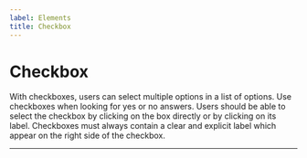 ```yaml
---
label: Elements
title: Checkbox
---
```



# Checkbox

With checkboxes, users can select multiple options in a list of options. Use checkboxes when looking for yes or no answers. Users should be able to select the checkbox by clicking on the box directly or by clicking on its label. Checkboxes must always contain a clear and explicit label which appear on the right side of the checkbox.

---

<ElementLayout element="checkbox" />
